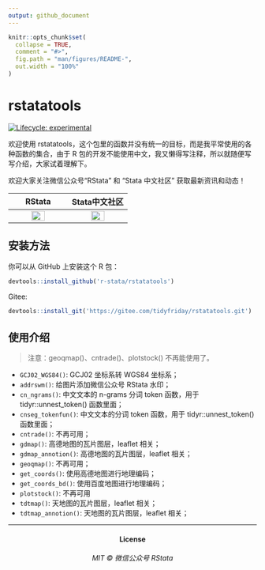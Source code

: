 ```yaml
---
output: github_document
---
```


<!-- README.md is generated from README.Rmd. Please edit that file -->

```r
knitr::opts_chunk$set(
  collapse = TRUE,
  comment = "#>",
  fig.path = "man/figures/README-",
  out.width = "100%"
)
```

# rstatatools

<!-- badges: start -->
[![Lifecycle: experimental](https://img.shields.io/badge/lifecycle-experimental-orange.svg)](https://www.tidyverse.org/lifecycle/#experimental)
<!-- badges: end -->

欢迎使用 rstatatools，这个包里的函数并没有统一的目标，而是我平常使用的各种函数的集合，由于 R 包的开发不能使用中文，我又懒得写注释，所以就随便写写介绍，大家试着理解下。

欢迎大家关注微信公众号“RStata” 和 “Stata 中文社区” 获取最新资讯和动态！

 RStata | Stata中文社区
:-:|:-:
<img src="https://mdniceczx.oss-cn-beijing.aliyuncs.com/image_20201120143454.png" width="50%"/> | <img src="https://mdniceczx.oss-cn-beijing.aliyuncs.com/image_20201120143508.png" width="50%"/>

## 安装方法

你可以从 GitHub 上安装这个 R 包：

```r
devtools::install_github('r-stata/rstatatools')
```

Gitee: 

```r
devtools::install_git('https://gitee.com/tidyfriday/rstatatools.git')
```

## 使用介绍

> 注意：geoqmap()、cntrade()、plotstock() 不再能使用了。

+ `GCJ02_WGS84()`: GCJ02 坐标系转 WGS84 坐标系；
+ `addrswm()`: 给图片添加微信公众号 RStata 水印；
+ `cn_ngrams()`: 中文文本的 n-grams 分词 token 函数，用于 tidyr::unnest_token() 函数里面；
+ `cnseg_tokenfun()`: 中文文本的分词 token 函数，用于 tidyr::unnest_token() 函数里面；
+ `cntrade()`: 不再可用；
+ `gdmap()`: 高德地图的瓦片图层，leaflet 相关；
+ `gdmap_annotion()`: 高德地图的瓦片图层，leaflet 相关；
+ `geoqmap()`: 不再可用；
+ `get_coords()`: 使用高德地图进行地理编码；
+ `get_coords_bd()`: 使用百度地图进行地理编码；
+ `plotstock()`: 不再可用
+ `tdtmap()`: 天地图的瓦片图层，leaflet 相关；
+ `tdtmap_annotion()`: 天地图的瓦片图层，leaflet 相关；

------------

<h4 align="center">License</h4>
<h6 align="center">MIT © 微信公众号 RStata</h6>
